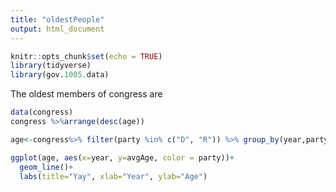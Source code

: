 ```yaml
---
title: "oldestPeople"
output: html_document
---
```


```r
knitr::opts_chunk$set(echo = TRUE)
library(tidyverse)
library(gov.1005.data)
```

The oldest members of congress are
```r
data(congress)
congress %>%arrange(desc(age))
```


```r
age<-congress%>% filter(party %in% c("D", "R")) %>% group_by(year,party) %>% summarise(avgAge=mean(age))

ggplot(age, aes(x=year, y=avgAge, color = party))+
  geom_line()+
  labs(title="Yay", xlab="Year", ylab="Age")
```


